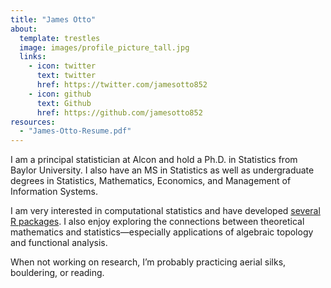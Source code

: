 ```yaml
---
title: "James Otto"
about:
  template: trestles
  image: images/profile_picture_tall.jpg
  links:
    - icon: twitter
      text: twitter
      href: https://twitter.com/jamesotto852
    - icon: github
      text: Github
      href: https://github.com/jamesotto852
resources: 
  - "James-Otto-Resume.pdf"
---
```


I am a principal statistician at Alcon and hold a Ph.D. in Statistics from Baylor University. I also have an MS in Statistics as well as undergraduate degrees in Statistics, Mathematics, Economics, and Management of Information Systems.

I am very interested in computational statistics and have developed [several R packages](packages.qmd).
I also enjoy exploring the connections between theoretical mathematics and statistics---especially applications of algebraic topology and functional analysis.

When not working on research, I'm probably practicing aerial silks, bouldering, or reading.

<!-- Here are a few of my current projects that I'm excited to be working on: -->

<!-- -   [**ggdensity**](https://jamesotto852.github.io/ggdensity/): Interpretable visualizations of bivariate density estimates -->
<!-- -   [**tldr**](https://github.com/jamesotto852/tldr): Short-form documentation in the R console -->
<!-- -   [An Interactive History of Magic the Gathering](https://jamesotto.app/MTG-History) -->
